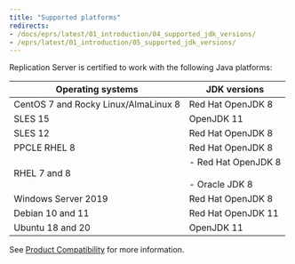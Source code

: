 ```yaml
---
title: "Supported platforms"
redirects:
- /docs/eprs/latest/01_introduction/04_supported_jdk_versions/
- /eprs/latest/01_introduction/05_supported_jdk_versions/
---
```


Replication Server is certified to work with the following Java platforms:

| Operating systems                       | JDK versions                                                                                                          |
| --------------------------------------- | ------------------------------------------------------------------------------------------------------------------------- |
| CentOS 7 and Rocky Linux/AlmaLinux 8    | Red Hat OpenJDK 8                                                                                               |
| SLES 15                                 | OpenJDK 11                                                               | 
| SLES 12                                 | Red Hat OpenJDK 8                                                                                               |
| PPCLE RHEL 8                            | Red Hat OpenJDK 8 |
| RHEL 7 and 8                            |  -   Red Hat OpenJDK 8     <br /> <br /> -   Oracle JDK 8     <br />         |
| Windows Server 2019                     | Red Hat OpenJDK 8                                                                                          |
| Debian 10 and 11                        | Red Hat OpenJDK 11                                                                          |               
| Ubuntu 18 and 20                        | OpenJDK 11                                                        |

See [Product Compatibility](https://www.enterprisedb.com/platform-compatibility#eprs) for more information.
